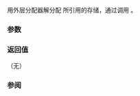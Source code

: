 {{cpp/memory/scoped_allocator_adaptor/title|deallocate}}
{{cpp/memory/scoped_allocator_adaptor/navbar}}
{{dcl begin}}
{{dcl header|scoped_allocator}}
{{dcl|since=c++11| 
void deallocate( pointer p, size_type n ) noexcept;
}}
{{dcl end}}

用外层分配器解分配 {{tt|p}} 所引用的存储，通过调用 {{c|std::allocator_traits&lt;OuterAlloc&gt;::deallocate(outer_allocator(), p, n)}}。

===参数===
{{par begin}}
{{par|p|指向先前分配的内存的指针}}
{{par|n|为止分配内存的对象数量}}
{{par end}}

===返回值===
（无）

===参阅===
{{dsc begin}}
{{dsc inc|cpp/memory/allocator/dsc deallocate}}
{{dsc inc|cpp/memory/allocator_traits/dsc deallocate}}
{{dsc end}}

{{langlinks|de|en|es|fr|it|ja|pt|ru}}